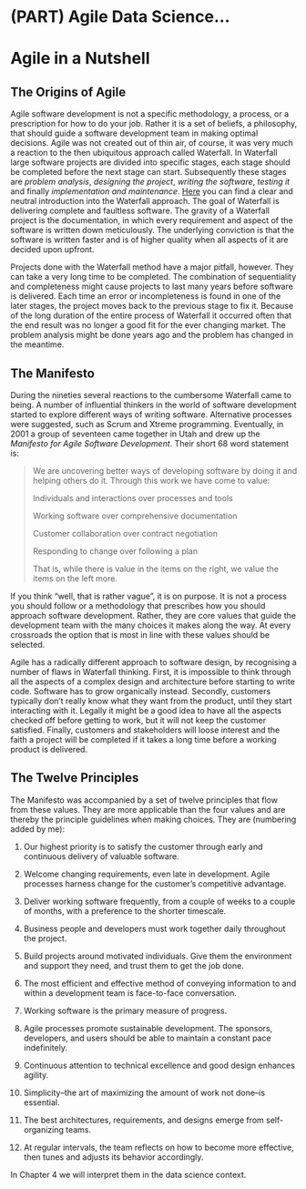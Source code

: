 # (PART) Agile Data Science... {-}

# Agile in a Nutshell

## The Origins of Agile

Agile software development is not a specific methodology, a process, or a prescription for how to do your job.
Rather it is a set of beliefs, a philosophy, that should guide a software development team in making optimal decisions. 
Agile was not created out of thin air, of course, it was very much a reaction to the then ubiquitous approach called Waterfall. 
In Waterfall large software projects are divided into specific stages, each stage should be completed before the next stage can start. 
Subsequently these stages are *problem analysis*, *designing the project*, *writing the software*, *testing it* and finally *implementation and maintenance*. 
[Here](https://www.youtube.com/watch?v=LxEmGNgqYJA) you can find a clear and neutral introduction into the Waterfall approach. 
The goal of Waterfall is delivering complete and faultless software. 
The gravity of a Waterfall project is the documentation, in which every requirement and aspect of the software is written down meticulously. 
The underlying conviction is that the software is written faster and is of higher quality when all aspects of it are decided upon upfront.

Projects done with the Waterfall method have a major pitfall, however. 
They can take a very long time to be completed. 
The combination of sequentiality and completeness might cause projects to last many years before software is delivered. 
Each time an error or incompleteness is found in one of the later stages, the project moves back to the previous stage to fix it.
Because of the long duration of the entire process of Waterfall it occurred often that the end result was no longer a good fit for the ever changing market. 
The problem analysis might be done years ago and the problem has changed in the meantime. 

## The Manifesto

During the nineties several reactions to the cumbersome Waterfall came to being. 
A number of influential thinkers in the world of software development started to explore different ways of writing software.
Alternative processes were suggested, such as Scrum and Xtreme programming. 
Eventually, in 2001 a group of seventeen came together in Utah and drew up the *Manifesto for Agile Software Development*. 
Their short 68 word statement is:

> We are uncovering better ways of developing software by doing it and helping others do it. Through this work we have come to value:
>
> Individuals and interactions over processes and tools
>
> Working software over comprehensive documentation
>
> Customer collaboration over contract negotiation
>
> Responding to change over following a plan
>
> That is, while there is value in the items on the right, we value the items on the left more.

If you think "well, that is rather vague", it is on purpose. 
It is not a process you should follow or a methodology that prescribes how you should approach software development. 
Rather, they are core values that guide the development team with the many choices it makes along the way. 
At every crossroads the option that is most in line with these values should be selected. 

Agile has a radically different approach to software design, by recognising a number of flaws in Waterfall thinking. 
First, it is impossible to think through all the aspects of a complex design and architecture before starting to write code. 
Software has to grow organically instead.
Secondly, customers typically don't really know what they want from the product, until they start interacting with it. 
Legally it might be a good idea to have all the aspects checked off before getting to work, but it will not keep the customer satisfied. 
Finally, customers and stakeholders will loose interest and the faith a project will be completed if it takes a long time before a working product is delivered.

## The Twelve Principles

The Manifesto was accompanied by a set of twelve principles that flow from these values. 
They are more applicable than the four values and are thereby the principle guidelines when making choices. 
They are (numbering added by me):

1) Our highest priority is to satisfy the customer through early and continuous delivery of valuable software.

2) Welcome changing requirements, even late in development. Agile processes harness change for the customer's competitive advantage.

3) Deliver working software frequently, from a couple of weeks to a couple of months, with a preference to the shorter timescale.

4) Business people and developers must work together daily throughout the project.

5) Build projects around motivated individuals. Give them the environment and support they need, and trust them to get the job done.

6) The most efficient and effective method of conveying information to and within a development team is face-to-face conversation.

7) Working software is the primary measure of progress.

8) Agile processes promote sustainable development. The sponsors, developers, and users should be able to maintain a constant pace indefinitely.

9) Continuous attention to technical excellence and good design enhances agility.

10) Simplicity--the art of maximizing the amount of work not done--is essential.

11) The best architectures, requirements, and designs emerge from self-organizing teams.

12) At regular intervals, the team reflects on how to become more effective, then tunes and adjusts its behavior accordingly.

In Chapter 4 we will interpret them in the data science context.

